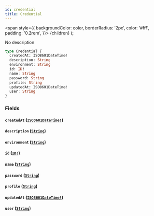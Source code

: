 ```yaml
---
id: credential
title: Credential
---
```


<span
style={{
      backgroundColor: color,
      borderRadius: '2px',
      color: '#fff',
      padding: '0.2rem',
    }}>
{children}
</span>
);

No description

```graphql
type Credential {
  createdAt: ISO8601DateTime!
  description: String
  environment: String
  id: ID!
  name: String
  password: String
  profile: String
  updatedAt: ISO8601DateTime!
  user: String
}
```

### Fields

#### `createdAt` ([`ISO8601DateTime!`](/api/scalars/iso-8601-date-time))

#### `description` ([`String`](/api/scalars/string))

#### `environment` ([`String`](/api/scalars/string))

#### `id` ([`ID!`](/api/scalars/id))

#### `name` ([`String`](/api/scalars/string))

#### `password` ([`String`](/api/scalars/string))

#### `profile` ([`String`](/api/scalars/string))

#### `updatedAt` ([`ISO8601DateTime!`](/api/scalars/iso-8601-date-time))

#### `user` ([`String`](/api/scalars/string))
